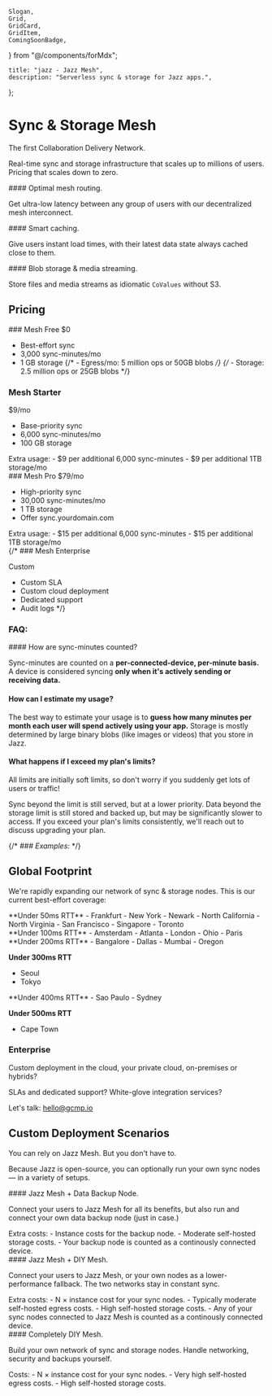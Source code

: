     Slogan,
    Grid,
    GridCard,
    GridItem,
    ComingSoonBadge,
} from "@/components/forMdx";

    title: "jazz - Jazz Mesh",
    description: "Serverless sync & storage for Jazz apps.",
};

<div className="md:pt-20" />

# Sync & Storage Mesh

<Slogan>The first Collaboration Delivery Network.</Slogan>

Real-time sync and storage infrastructure that scales up to millions of users.<br/>
Pricing that scales down to zero.

<Grid>
<GridCard>
#### Optimal mesh routing.

Get ultra-low latency between any group of users with our decentralized mesh interconnect.

</GridCard>
<GridCard>
#### Smart caching.

Give users instant load times, with their latest data state always cached close to them.

</GridCard>
<GridCard>
#### Blob storage & media streaming.

Store files and media streams as idiomatic `CoValues` without S3.

</GridCard>
</Grid>

## Pricing

<Slogan small></Slogan>

<Grid>
<GridCard>
### Mesh Free
<span className="text-2xl">$0</span>

-   Best-effort sync
-   3,000 sync-minutes/mo
-   1 GB storage
    {/* - Egress/mo: 5 million ops <span className="text-xs">or 50GB blobs</span> */}
    {/* - Storage: 2.5 million ops <span className="text-xs">or 25GB blobs</span> */}

</GridCard>
<GridCard>

### Mesh Starter <ComingSoonBadge/>

<span className="text-2xl">$9</span>/mo

-   Base-priority sync
-   6,000 sync-minutes/mo
-   100 GB storage

<div className="text-xs">
Extra usage:
- $9 per additional 6,000 sync-minutes
- $9 per additional 1TB storage/mo
</div>
</GridCard>
<GridCard>
### Mesh Pro <ComingSoonBadge/>
<span className="text-2xl">$79</span>/mo

-   High-priority sync
-   30,000 sync-minutes/mo
-   1 TB storage
-   Offer sync.yourdomain.com

<div className="text-xs">
Extra usage:
- $15 per additional 6,000 sync-minutes
- $15 per additional 1TB storage/mo
</div>
</GridCard>
{/*<GridCard>
### Mesh Enterprise <ComingSoonBadge/>

<span className="text-2xl">Custom</span>
- Custom SLA
- Custom cloud deployment
- Dedicated support
- Audit logs
</GridCard>*/}
</Grid>

### FAQ:

<div className="text-sm">
#### How are sync-minutes counted?

Sync-minutes are counted on a **per-connected-device, per-minute basis.**<br/>
A device is considered syncing **only when it's actively sending or receiving data.**

#### How can I estimate my usage?

The best way to estimate your usage is to **guess how many minutes per month each user will spend actively using your app.**
Storage is mostly determined by large binary blobs (like images or videos) that you store in Jazz.

#### What happens if I exceed my plan's limits?

All limits are initially soft limits, so don't worry if you suddenly get lots of users or traffic!

Sync beyond the limit is still served, but at a lower priority.
Data beyond the storage limit is still stored and backed up, but may be significantly slower to access.
If you exceed your plan's limits consistently, we'll reach out to discuss upgrading your plan.

</div>

{/* *### Examples:* */}

<div className="text-sm">

</div>

## Global Footprint

We're rapidly expanding our network of sync & storage nodes. This is our current best-effort coverage:

<Grid className="grid-cols-2 md:grid-cols-3 lg:grid-cols-4">
<GridItem>
<div className="text-sm">
**Under 50ms RTT**
- Frankfurt
- New York
- Newark
- North California
- North Virginia
- San Francisco
- Singapore
- Toronto
</div>
</GridItem>
<GridItem>
<div className="text-sm">
**Under 100ms RTT**
- Amsterdam
- Atlanta
- London
- Ohio
- Paris
</div>
</GridItem>
<GridItem>
<div className="text-sm">
**Under 200ms RTT**
- Bangalore
- Dallas
- Mumbai
- Oregon

**Under 300ms RTT**

-   Seoul
-   Tokyo

</div>
</GridItem>

<GridItem>
    <div className="text-sm">
    **Under 400ms RTT**
-   Sao Paulo
-   Sydney

**Under 500ms RTT**

-   Cape Town

</div>
</GridItem>
</Grid>

### Enterprise

Custom deployment in the cloud, your private cloud, on-premises or hybrids?

SLAs and dedicated support? White-glove integration services?

Let's talk: <a href="mailto:hello@gcmp.io">hello@gcmp.io</a>

## Custom Deployment Scenarios

<Slogan small>You can rely on Jazz Mesh. But you don't have to.</Slogan>

<p>
    Because Jazz is open-source, you can optionally run your own sync nodes
    &mdash; in a variety of setups.
</p>

<Grid>
<GridCard>
#### Jazz Mesh + Data Backup Node.

<p className="no-prose text-base">
    Connect your users to Jazz Mesh for all its benefits, but also run and
    connect your own data backup node (just in case.)
</p>

<div className="text-sm">
Extra costs:
- Instance costs for the backup node.
- Moderate self-hosted storage costs.
- Your backup node is counted as a continously connected device.
</div>
</GridCard>
<GridCard>
#### Jazz Mesh + DIY Mesh.

<p className="no-prose text-base">
    Connect your users to Jazz Mesh, or your own nodes as a lower-performance
    fallback. The two networks stay in constant sync.
</p>

<div className="text-sm">
Extra costs:
- N × instance cost for your sync nodes.
- Typically moderate self-hosted egress costs.
- High self-hosted storage costs.
- Any of your sync nodes connected to Jazz Mesh is counted as a continously connected device.
</div>
</GridCard>
<GridCard>
#### Completely DIY Mesh.

<p className="no-prose text-base">
    Build your own network of sync and storage nodes. Handle networking,
    security and backups yourself.
</p>

<div className="text-sm">
Costs:
- N × instance cost for your sync nodes.
- Very high self-hosted egress costs.
- High self-hosted storage costs.
</div>
</GridCard>
</Grid>

